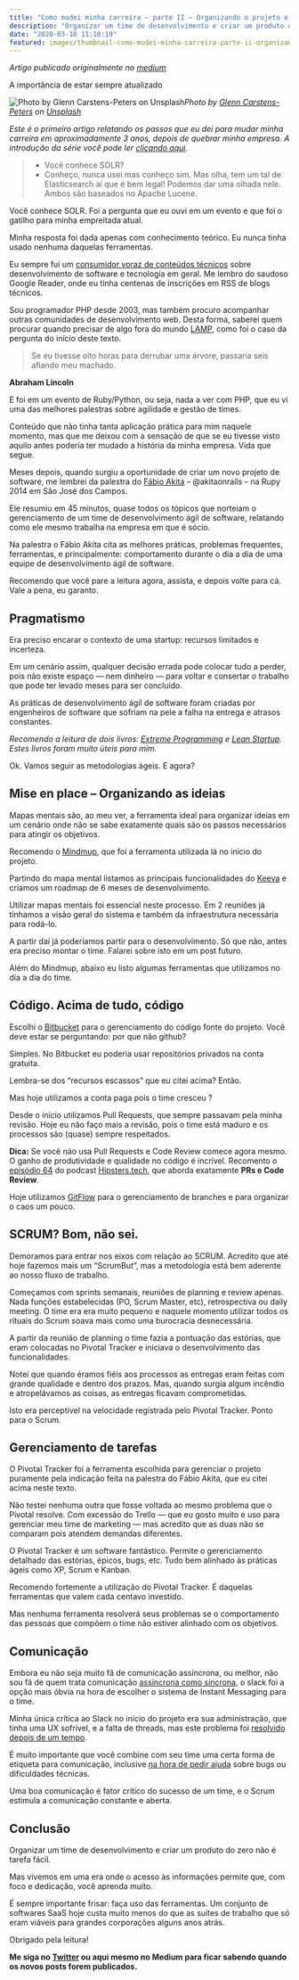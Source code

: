 ```yaml
---
title: "Como mudei minha carreira — parte II — Organizando o projeto e gerenciando uma equipe de desenvolvimento"
description: "Organizar um time de desenvolvimento e criar um produto do zero não é tarefa fácil. Mas vivemos em uma era onde o acesso às informações permite que, com foco e dedicação, você aprenda muito."
date: "2020-03-10 11:10:19"
featured: images/thumbnail-como-mudei-minha-carreira-parte-ii-organizando-o-projeto-e-gerenciando-uma-equipe-de-desenvolvimento.png
---
```


_Artigo publicado originalmente no [medium](https://medium.com/@juliobitencourt/como-mudei-minha-carreira-parte-ii-organizando-o-projeto-e-gerenciando-uma-equipe-de-470365572331)_

A importância de estar sempre atualizado

![Photo by [Glenn Carstens-Peters](https://unsplash.com/photos/RLw-UC03Gwc?utm_source=unsplash&utm_medium=referral&utm_content=creditCopyText) on [Unsplash](https://unsplash.com/?utm_source=unsplash&utm_medium=referral&utm_content=creditCopyText)](https://cdn-images-1.medium.com/max/8512/1*e7O7A5rM79ng6b8Dc3EbEg.jpeg)*Photo by [Glenn Carstens-Peters](https://unsplash.com/photos/RLw-UC03Gwc?utm_source=unsplash&utm_medium=referral&utm_content=creditCopyText) on [Unsplash](https://unsplash.com/?utm_source=unsplash&utm_medium=referral&utm_content=creditCopyText)*

*Este é o primeiro artigo relatando os passos que eu dei para mudar minha carreira em aproximadamente 3 anos, depois de quebrar minha empresa. A introdução da série você pode ler [clicando aqui](https://medium.com/@juliobitencourt/sobre-sair-da-zona-de-conforto-e-mudar-a-carreira-em-apenas-3-anos-c748ccc5fd5b).*
> - Você conhece SOLR?
> - Conheço, nunca usei mas conheço sim. Mas olha, tem um tal de Elasticsearch aí que é bem legal! Podemos dar uma olhada nele. Ambos são baseados no Apache Lucene.

Você conhece SOLR. Foi a pergunta que eu ouvi em um evento e que foi o gatilho para minha empreitada atual.

Minha resposta foi dada apenas com conhecimento teórico. Eu nunca tinha usado nenhuma daquelas ferramentas.

Eu sempre fui um [consumidor voraz de conteúdos técnicos](https://medium.com/@juliobitencourt/an%C3%A1lise-sobre-os-podcasts-de-tecnologia-que-estou-ouvindo-atualmente-12b98b8574f4) sobre desenvolvimento de software e tecnologia em geral. Me lembro do saudoso Google Reader, onde eu tinha centenas de inscrições em RSS de blogs técnicos.

Sou programador PHP desde 2003, mas também procuro acompanhar outras comunidades de desenvolvimento web. Desta forma, saberei quem procurar quando precisar de algo fora do mundo [LAMP](https://pt.wikipedia.org/wiki/LAMP), como foi o caso da pergunta do início deste texto.
> Se eu tivesse oito horas para derrubar uma árvore, passaria seis afiando meu machado.

**Abraham Lincoln**

E foi em um evento de Ruby/Python, ou seja, nada a ver com PHP, que eu vi uma das melhores palestras sobre agilidade e gestão de times.

Conteúdo que não tinha tanta aplicação prática para mim naquele momento, mas que me deixou com a sensação de que se eu tivesse visto aquilo antes poderia ter mudado a história da minha empresa. Vida que segue.

Meses depois, quando surgiu a oportunidade de criar um novo projeto de software, me lembrei da palestra do [Fábio Akita](http://www.akitaonrails.com/) – @akitaonrails – na Rupy 2014 em São José dos Campos.

Ele resumiu em 45 minutos, quase todos os tópicos que norteiam o gerenciamento de um time de desenvolvimento ágil de software, relatando como ele mesmo trabalha na empresa em que é sócio.

Na palestra o Fábio Akita cita as melhores práticas, problemas frequentes, ferramentas, e principalmente: comportamento durante o dia a dia de uma equipe de desenvolvimento ágil de software.

Recomendo que você pare a leitura agora, assista, e depois volte para cá. Vale a pena, eu garanto.




## Pragmatismo

Era preciso encarar o contexto de uma startup: recursos limitados e incerteza.

Em um cenário assim, qualquer decisão errada pode colocar tudo a perder, pois não existe espaço — nem dinheiro — para voltar e consertar o trabalho que pode ter levado meses para ser concluído.

As práticas de desenvolvimento ágil de software foram criadas por engenheiros de software que sofriam na pele a falha na entrega e atrasos constantes.

*Recomendo a leitura de dois livros: [Extreme Programming](https://www.amazon.com.br/Extreme-Programming-Vin%C3%ADcius-Manh%C3%A3es-Teles/dp/857522400X?tag=goog0ef-20&smid=A1ZZFT5FULY4LN&ascsubtag=358d41e0-71fc-4294-a790-17a6ed0234ff) e [Lean Startup](https://www.amazon.com.br/Startup-Enxuta-Eric-Ries-ebook/dp/B00A3C4GAK/ref=sr_1_1?ie=UTF8&qid=1509046328&sr=8-1&keywords=a+startup+enxuta). Estes livros foram muito úteis para mim.*

Ok. Vamos seguir as metodologias ágeis. E agora?

## Mise en place – Organizando as ideias

Mapas mentais são, ao meu ver, a ferramenta ideal para organizar ideias em um cenário onde não se sabe exatamente quais são os passos necessários para atingir os objetivos.

Recomendo o [Mindmup](https://www.mindmup.com/), que foi a ferramenta utilizada lá no início do projeto.

Partindo do mapa mental listamos as principais funcionalidades do [Keeva](https://keeva.io/?utm_source=medium&utm_medium=blog&utm_campaign=gerenciamento-de-projetos-em-uma-equipe-agil) e criamos um roadmap de 6 meses de desenvolvimento.

Utilizar mapas mentais foi essencial neste processo. Em 2 reuniões já tínhamos a visão geral do sistema e também da infraestrutura necessária para rodá-lo.

A partir daí já poderíamos partir para o desenvolvimento. Só que não, antes era preciso montar o time. Falarei sobre isto em um post futuro.

Além do Mindmup, abaixo eu listo algumas ferramentas que utilizamos no dia a dia do time.

## Código. Acima de tudo, código

Escolhi o [Bitbucket](http://bitbucket.org) para o gerenciamento do código fonte do projeto. Você deve estar se perguntando: por que não github?

Simples. No Bitbucket eu poderia usar repositórios privados na conta gratuita.

Lembra-se dos “recursos escassos” que eu citei acima? Então.

Mas hoje utilizamos a conta paga pois o time cresceu ?

Desde o início utilizamos Pull Requests, que sempre passavam pela minha revisão. Hoje eu não faço mais a revisão, pois o time está maduro e os processos são (quase) sempre respeitados.

**Dica:** Se você não usa Pull Requests e Code Review comece agora mesmo. O ganho de produtividade e qualidade no código é incrível. Recomento o [episódio 64](https://hipsters.tech/pull-requests-e-code-review-hipsters-64/) do podcast [Hipsters.tech](https://hipsters.tech/), que aborda exatamente **PRs e Code Review**.

Hoje utilizamos [GitFlow](http://nvie.com/posts/a-successful-git-branching-model/) para o gerenciamento de branches e para organizar o caos um pouco.

## SCRUM? Bom, não sei.

Demoramos para entrar nos eixos com relação ao SCRUM. Acredito que até hoje fazemos mais um “ScrumBut”, mas a metodologia está bem aderente ao nosso fluxo de trabalho.

Começamos com sprints semanais, reuniões de planning e review apenas. Nada funções estabelecidas (PO, Scrum Master, etc), retrospectiva ou daily meeting. O time era era muito pequeno e naquele momento utilizar todos os rituais do Scrum soava mais como uma burocracia desnecessária.

A partir da reunião de planning o time fazia a pontuação das estórias, que eram colocadas no Pivotal Tracker e iniciava o desenvolvimento das funcionalidades.

Notei que quando éramos fiéis aos processos as entregas eram feitas com grande qualidade e dentro dos prazos. Mas, quando surgia algum incêndio e atropelávamos as coisas, as entregas ficavam comprometidas.

Isto era perceptível na velocidade registrada pelo Pivotal Tracker. Ponto para o Scrum.

## Gerenciamento de tarefas

O Pivotal Tracker foi a ferramenta escolhida para gerenciar o projeto puramente pela indicação feita na palestra do Fábio Akita, que eu citei acima neste texto.

Não testei nenhuma outra que fosse voltada ao mesmo problema que o Pivotal resolve. Com excessão do Trello — que eu gosto muito e uso para gerenciar meu time de marketing — mas acredito que as duas não se comparam pois atendem demandas diferentes.

O Pivotal Tracker é um software fantástico. Permite o gerenciamento detalhado das estórias, épicos, bugs, etc. Tudo bem alinhado às práticas ágeis como XP, Scrum e Kanban.

Recomendo fortemente a utilização do Pivotal Tracker. É daquelas ferramentas que valem cada centavo investido.

Mas nenhuma ferramenta resolverá seus problemas se o comportamento das pessoas que compõem o time não estiver alinhado com os objetivos.

## Comunicação

Embora eu não seja muito fã de comunicação assíncrona, ou melhor, não sou fã de quem trata comunicação [assíncrona como síncrona](https://m.signalvnoise.com/from-an-internal-basecamp-announcement-re-pings-ims-e0f61ec9e3bd), o slack foi a opção mais óbvia na hora de escolher o sistema de Instant Messaging para o time.

Minha única crítica ao Slack no início do projeto era sua administração, que tinha uma UX sofrível, e a falta de threads, mas este problema foi [resolvido depois de um tempo](https://slackhq.com/threaded-messaging-comes-to-slack-417ffba054bd).

É muito importante que você combine com seu time uma certa forma de etiqueta para comunicação, inclusive [na hora de pedir ajuda](https://medium.com/@osuissa/como-pedir-ajuda-para-um-programador-ee719e79d1da) sobre bugs ou dificuldades técnicas.

Uma boa comunicação é fator crítico do sucesso de um time, e o Scrum estimula a comunicação constante e aberta.

## Conclusão

Organizar um time de desenvolvimento e criar um produto do zero não é tarefa fácil.

Mas vivemos em uma era onde o acesso às informações permite que, com foco e dedicação, você aprenda muito.

É sempre importante frisar: faça uso das ferramentas. Um conjunto de softwares SaaS hoje custa muito menos do que as suítes de trabalho que só eram viáveis para grandes corporações alguns anos atrás.

Obrigado pela leitura!

**Me siga no [Twitter](https://twitter.com/juliobitencourt) ou aqui mesmo no Medium para ficar sabendo quando os novos posts forem publicados.**